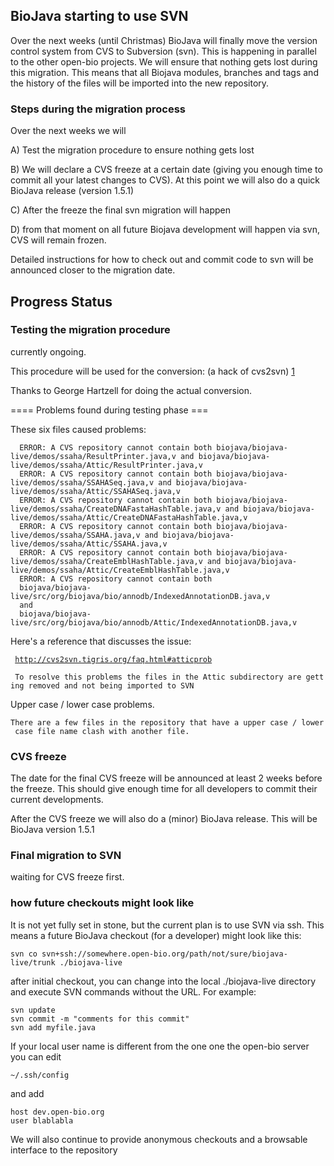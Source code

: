 ==BioJava starting to use SVN==


Over the next weeks (until Christmas) BioJava will finally move the version control system from 
CVS to Subversion (svn).  This is happening in parallel to the other open-bio projects. We will 
ensure that nothing gets lost during this migration. This means that all Biojava modules, branches 
and tags and the history of the files will be imported into the new repository.

===Steps during the migration process===

Over the next weeks we will

A) Test the migration procedure to ensure nothing gets lost

B) We will declare a CVS freeze at a certain date (giving you enough time to commit all your latest changes to CVS). At this point we will also do a quick BioJava release (version 1.5.1)

C) After the freeze the final svn migration will happen

D) from that moment on all future Biojava development will happen via svn, CVS will remain frozen.


Detailed instructions for how to check out and commit code to svn will be announced closer to the migration date.

==Progress Status==

=== Testing the migration procedure ===
currently ongoing.

This procedure will be used for the conversion: (a hack of cvs2svn)
[http://hoopajoo.net/misc/converting_to_svn.html]

Thanks to George Hartzell for doing the actual conversion.


==== Problems found during testing phase ===


These six files caused problems:
<pre>
  ERROR: A CVS repository cannot contain both biojava/biojava-live/demos/ssaha/ResultPrinter.java,v and biojava/biojava-live/demos/ssaha/Attic/ResultPrinter.java,v
  ERROR: A CVS repository cannot contain both biojava/biojava-live/demos/ssaha/SSAHASeq.java,v and biojava/biojava-live/demos/ssaha/Attic/SSAHASeq.java,v
  ERROR: A CVS repository cannot contain both biojava/biojava-live/demos/ssaha/CreateDNAFastaHashTable.java,v and biojava/biojava-live/demos/ssaha/Attic/CreateDNAFastaHashTable.java,v
  ERROR: A CVS repository cannot contain both biojava/biojava-live/demos/ssaha/SSAHA.java,v and biojava/biojava-live/demos/ssaha/Attic/SSAHA.java,v
  ERROR: A CVS repository cannot contain both biojava/biojava-live/demos/ssaha/CreateEmblHashTable.java,v and biojava/biojava-live/demos/ssaha/Attic/CreateEmblHashTable.java,v
  ERROR: A CVS repository cannot contain both
  biojava/biojava-live/src/org/biojava/bio/annodb/IndexedAnnotationDB.java,v
  and
  biojava/biojava-live/src/org/biojava/bio/annodb/Attic/IndexedAnnotationDB.java,v
</pre>

Here's a reference that discusses the issue:

  http://cvs2svn.tigris.org/faq.html#atticprob

  To resolve this problems the files in the Attic subdirectory are getting removed and not being imported to SVN


Upper case / lower case problems.

 There are a few files in the repository that have a upper case / lower case file name clash with another file.

=== CVS freeze ===

The date for the final CVS freeze will be announced at least 2 weeks before the freeze. This should give enough time
for all developers to commit their current developments.

After the CVS freeze we will also do a (minor) BioJava release. This will be BioJava version 1.5.1

=== Final migration to SVN ===

waiting for CVS freeze first.

=== how future checkouts might look like ===

It is not yet fully set in stone, but the current plan is to use SVN via ssh. 
This means a future BioJava checkout (for a developer) might look like this:

 svn co svn+ssh://somewhere.open-bio.org/path/not/sure/biojava-live/trunk ./biojava-live

after initial checkout, you can change into the local ./biojava-live directory and execute SVN commands without the URL. For example:

 svn update
 svn commit -m "comments for this commit"
 svn add myfile.java

If your local user name is different from the one one the open-bio server you can edit

 ~/.ssh/config

and add
 
 host dev.open-bio.org
 user blablabla

We will also continue to provide anonymous checkouts and a browsable interface to the repository
